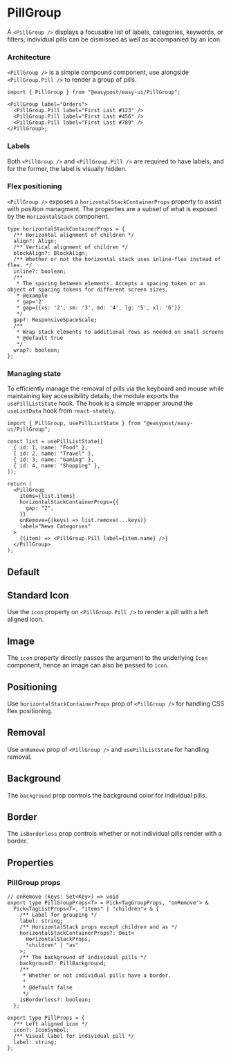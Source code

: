 
<Meta of={PillStories} />

# PillGroup

A `<PillGroup />` displays a focusable list of labels, categories, keywords, or filters; individual pills can be dismissed as well as accompanied by an icon.

### Architecture

`<PillGroup />` is a simple compound component, use alongside `<PillGroup.Pill />` to render a group of pills.

```tsx
import { PillGroup } from "@easypost/easy-ui/PillGroup";

<PillGroup label="Orders">
  <PillGroup.Pill label="First Last #123" />
  <PillGroup.Pill label="First Last #456" />
  <PillGroup.Pill label="First Last #789" />
</PillGroup>;
```

### Labels

Both `<PillGroup />` and `<PillGroup.Pill />` are required to have labels, and for the former, the label is visually hidden.

### Flex positioning

`<PillGroup />` exposes a `horizontalStackContainerProps` property to assist with position managment. The properties are a subset of what is exposed by the `HorizontalStack` component.

```tsx
type horizontalStackContainerProps = {
  /** Horizontal alignment of children */
  align?: Align;
  /** Vertical alignment of children */
  blockAlign?: BlockAlign;
  /** Whether or not the horizontal stack uses inline-flex instead of flex. */
  inline?: boolean;
  /**
   * The spacing between elements. Accepts a spacing token or an object of spacing tokens for different screen sizes.
   * @example
   * gap='2'
   * gap={{xs: '2', sm: '3', md: '4', lg: '5', xl: '6'}}
   */
  gap?: ResponsiveSpaceScale;
  /**
   * Wrap stack elements to additional rows as needed on small screens
   * @default true
   */
  wrap?: boolean;
};
```

### Managing state

To efficiently manage the removal of pills via the keyboard and mouse while maintaining key accessibility details, the module exports the `usePillListState` hook. The hook
is a simple wrapper around the `useListData` hook from `react-stately`.

```tsx
import { PillGroup, usePillListState } from "@easypost/easy-ui/PillGroup";

const list = usePillListState([
  { id: 1, name: "Food" },
  { id: 2, name: "Travel" },
  { id: 3, name: "Gaming" },
  { id: 4, name: "Shopping" },
]);

return (
  <PillGroup
    items={list.items}
    horizontalStackContainerProps={{
      gap: "2",
    }}
    onRemove={(keys) => list.remove(...keys)}
    label="News Categories"
  >
    {(item) => <PillGroup.Pill label={item.name} />}
  </PillGroup>
);
```

## Default

<Canvas of={PillStories.Default} />

## Standard Icon

Use the `icon` property on `<PillGroup.Pill />` to render a pill with a left aligned icon.

<Canvas of={PillStories.StandardIconSymbol} />

## Image

The `icon` property directly passes the argument to the underlying `Icon` component, hence an image can also be passed to `icon`.

<Canvas of={PillStories.ImageSymbol} />

## Positioning

Use `horizontalStackContainerProps` prop of `<PillGroup />` for handling CSS flex positioning.

<Canvas of={PillStories.Positioning} />

## Removal

Use `onRemove` prop of `<PillGroup />` and `usePillListState` for handling removal.

<Canvas of={PillStories.Removal} />

## Background

The `background` prop controls the background color for individual pills.

<Canvas of={PillStories.Background} />

## Border

The `isBorderless` prop controls whether or not individual pills render with a border.

<Canvas of={PillStories.Border} />

## Properties

### PillGroup props

```tsx
// onRemove (keys: Set<Key>) => void
export type PillGroupProps<T> = Pick<TagGroupProps, "onRemove"> &
  Pick<TagListProps<T>, "items" | "children"> & {
    /** Label for grouping */
    label: string;
    /** HorizontalStack props except children and as */
    horizontalStackContainerProps?: Omit<
      HorizontalStackProps,
      "children" | "as"
    >;
    /** The background of individual pills */
    background?: PillBackground;
    /**
     * Whether or not individual pills have a border.
     *
     * @default false
     */
    isBorderless?: boolean;
  };

export type PillProps = {
  /** Left aligned icon */
  icon?: IconSymbol;
  /** Visual label for individual pill */
  label: string;
};
```
